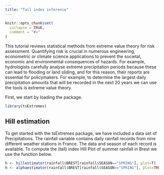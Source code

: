 ```yaml
---
title: "Tail index inference"
---
```


```r
knitr::opts_chunk$set(
  collapse = TRUE,
  comment = "#>"
)
```

This tutorial reviews statistical methods from extreme value theory for risk assessment. 
Quantifying risk is crucial in numerous engineering, econometric or climate science applications to prevent the societal, economic and environmental consequences of hazards.
For example, hydrologists carefully analyse extreme precipitation periods because these can lead to flooding or land sliding, and for this reason, their reports are essential for policymakers. 
For example, to determine the largest daily precipitation amounts that will be recorded in the next 20 years we can use the tools is extreme value theory. 


First, we start by loading the package. 
```r
library(tsExtremes)
```



## Hill estimation

To get started with the tsExtremes package, we have included a data set of Precipitations. The rainfall variable contains daily rainfall records from nine different weather stations in France. The data and season of each record is available. To compute the (tail) index Hill Plot of summer rainfall in Brest we use the function below.

```r
h <- hillestimator(rainfall$BREST[rainfall$SEASON=="SPRING"], plot=T)
h <- alphaestimator(rainfall$BREST[rainfall$SEASON=="SPRING"], plot=TRUE , R0 = 100,  hill=T ,  k1 = 300 )
```
